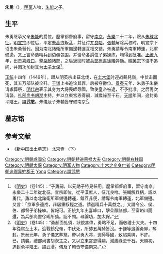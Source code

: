 '''朱勇'''（{{bd|1391年||1449年|catIdx=Zhu}}），[[明军|明军]]人物，[[朱能_(明朝)|朱能]]之子。

== 生平 ==
朱勇继承父亲[[朱能_(明朝)|朱能]]的爵位，歷掌都督府事，留守[[南京|南京]]。[[永乐_(明朝)|永樂]]二十二年，跟从[[朱棣北征|朱棣北征]]。[[明宣宗|明宣宗]]即位后，平定[[朱高煦|朱高煦]]叛乱，并征讨[[兀良哈|兀良哈]]。[[張輔|張輔]]解除兵权时，明宣宗下诏由朱勇替代。因为南北諸衛所軍備邊轉運互相交错，朱勇請專令南軍轉運，北軍備邊。又上言命选精兵到边疆包围，并请命各爵位子弟操练，均得到批准。[[正统_(年号)|正统]]九年，出击[[喜峰口|喜峰口]]，擊[[兀良哈三卫|朵顏]]諸部，之后返回时被[[兵部尚書|兵部尚書]][[徐晞|徐晞]]弹劾。[[明英宗|明英宗]]下诏不追问，并因功加封其为[[太子太保|太子太保]]<ref>《[[明史|明史]]》（卷145）：“子勇嗣，以元勛子特見任用。歷掌都督府事，留守南京。永樂二十二年從北征。宣宗即位，從平漢庶人，征兀良哈。張輔解兵柄，詔以勇代。勇以南北諸衛所軍備邊轉運，錯互非便，請專令南軍轉運，北軍備邊。又言：「京軍多遠戍，非居重馭輕之道。請選精兵十萬益之。」又請令公、侯、伯、都督子弟操練。皆報可。正統九年出喜峰口，擊朵顏諸部，至富峪川而還，為兵部尚書徐晞所劾。詔不問。尋論功，加太保。”</ref>。

[[正统_(年号)|正统]]十四年（1449年），跟从明英宗出征北伐，在[[土木堡|土木堡]]时迎战鷂兒嶺，中伏击而死，其五万部队被全歼。[[于谦|于谦]]上书追论其罪，后被夺爵位。[[景泰_(明朝)|景泰]]元年，朱勇子朱儀请求葬祭，[[明代宗|明代宗]]表示其身为大将喪師辱國，致使皇帝被逮，不予批准。之后再次请襲。[[礼部尚书|礼部尚书]][[胡濙|胡濙]]主持，并以立東宮恩得嗣，減歲祿至千石。[[天顺_(明朝)|天順]]年间，追封勇平陰王，謚'''武愍'''。朱儀及子朱輔皆守備南京<ref>《[[明史|明史]]》（卷145）：“勇赪面虬須，狀貌甚偉，勇略不足，而敬禮士大夫。十四年從駕至土木，迎戰鷂兒嶺，中伏死，所帥五萬騎皆沒。于謙等追論勇罪，奪封。景泰元年，勇子儀乞葬祭。帝以勇大將，喪師辱國，致陷乘輿，不許。已，請襲。禮部尚書胡濙主之，又以立東宮恩得嗣，減歲祿至千石。天順初，追封勇平陰王，謚武湣。儀及子輔皆守備南京。”</ref>。

== 墓志铭 ==
{{Quotation|
平阴武愍王墓志铭
<br>国子祭酒前经筵国史官中宪大夫太常少卿兼翰林侍读学士东吴陈询撰
<br>光禄大夫少傅礼部尚书毘陵胡濙书
<br>魏国公凤阳徐承宗篆
<br>正统十四年岁在己巳秋八月十三日，特进荣禄大夫、右柱国、太保、成国公朱公，奉命征讨虏寇，薨于军。越八年丁丑，改元天顺，春三月十三日，上追念劳勋，加封平阴王，谥曰武愍。诏有司治坟，葬王爪发冠服，尔复赐祭立碑。王婿中军都督同知郭公震述王行状，偕王胤子国公仪，以志铭属询。窃惟自永乐戊戌，叨第进士，入翰林，瞻王风度，心恒敬重。迨正统初，上开经筵，以讲帝王治道。时王知经筵事。询忝预讲列，历十余年，沐王不鄙，礼待无替，志铭其敢辞乎？遂志而铭之。谨按：王讳勇，字惟贞，世为凤阳怀远人。祖亮，当元季之乱，从太祖高皇帝立战功，授燕山中护卫千户。父能，袭官。刚毅英烈，智力绝伦。从太宗文皇帝靖内难。永乐元年癸未，以元勋拜太傅，封成国公。四年丙戌，帅师征交趾，以疾薨。追封东平王，谥曰武烈。三代考皆如其封，妣及配皆封王夫人。乃命王袭公爵。王笃学砺行，重义轻利。屏奢华，尚淡泊，敦厚简静。经史韬略，天文武艺，无不研精。在公则竭虔诚，居家则尽孝友。其驭下也，威而不猛；其待贤也，恭而且和；其提兵习战也，号令严明。桓桓赫赫，而人皆莫敢仰视。太宗素眷注之。爰自七年己丑迄于甲辰，凡巡狩、往来、扈跸、留守、兵政，悉以任王。仁宗昭皇帝、宣宗章皇帝绍承大宝，委任尤至。宣德元年丙午秋，庶人高煦叛，王劝宣宗亲征。师至近郊，忽雷雨大作。王知天意有在，请兼程以进。及围贼城，贼不意师之神速也。即日出降。三年戊申，加太子太保，大营五军将士，皆属王训练。自是每岁秋冬，扈从巡边，屡献长策。一请以南军输漕，北军轮操，沿边军各还守卫。二请选兵十万，以益五军。三请训练武臣子孙，以待任用。四请扩屯田，以舒转运。宣宗皆嘉纳之。十年乙卯春正月，上即位。王宿卫禁闼，防范周密，竭诚辅导。上鉴王忠勤，正统元年丙辰，命王知经筵、督训大营及五军、三千左右、十队围子手、宝纛、什物、诸营将士课。袭爵公、侯、伯，悉从提督操练。稍暇，宜究书史，讲明义理，以成德行。王体上意，务殚心力，以求副焉。四年己未，加特进荣禄大夫、右柱国。九年甲子，统兵出喜峰口，剿杀胡寇，败之于富峪川，追及热水川，俘获人口、马驼、牛羊以还。论功进太保。至己巳秋，胡寇犯边，王领兵从上亲征，师次土木。寇进逼宣府境，上命王提兵四万御之。至鸡鸣山，军未及阵，监军刘僧不度地形及兵之虚实，率其所部突入隘口。王惧僧失律，促兵进援。伏发，僧众陷没。王遂力战以薨。'''王生于洪武辛未七月二十一日，寿五十九'''。配王氏，都督官同之女。贤而克相其家，封公夫人。男子二：仪，袭公爵；佶，羽林前卫指挥使。女五：长适泰宁侯陈瀛，次归于震，次适彭城伯张瑾，次适武功中卫指挥使韩铭，次幼，在室。呜呼！王承先泽，袭高爵，历佐列圣，总督大兵，恩命赐赉，勋贵孰俦。然小心翼翼，弗自满假，立朝四十余年，而始终一致。矧其功德之显著者有徵，而阴骘于人者无-{筭}-。是则生膺眷宠之厚，死荷加封之崇，固其宜也。铭曰：
<br>上世积德，发于先王。宣力树勋，以佐文皇。惟王明哲，善述善继。克忠克贞，殚厥劳勣。
<br>五朝任重，四纪恩隆。不骄不矜，谦恭始终。穹碑峩峩，佳城郁郁。光昭祖宗，烈烜天日。
<br>光烈之盛，子孙其承。余庆绵绵，世世昌荣。
}}

== 参考文献 ==
{{Wikisource|明史/卷145}}
{{Reflist}}
* 《新中国出土墓志》 北京壹 （下） 

{{Authority control}}
{{DEFAULTSORT:Zhu朱}}
[[Category:明朝成國公|Category:明朝成國公]]
[[Category:明朝特进荣禄大夫|Category:明朝特进荣禄大夫]]
[[Category:明朝右柱国|Category:明朝右柱国]]
[[Category:明朝太保|Category:明朝太保]]
[[Category:明军人物|Category:明军人物]]
[[Category:土木之变身亡者|Category:土木之变身亡者]]
[[Category:明朝追赠异姓郡王|Category:明朝追赠异姓郡王]]
[[Category:朱姓|Yong]]
[[Category:謚武愍|Category:謚武愍]]